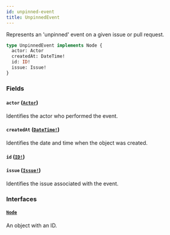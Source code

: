 ```yaml
---
id: unpinned-event
title: UnpinnedEvent
---
```


Represents an 'unpinned' event on a given issue or pull request.

```graphql
type UnpinnedEvent implements Node {
  actor: Actor
  createdAt: DateTime!
  id: ID!
  issue: Issue!
}
```

### Fields

#### `actor` ([`Actor`](/docs/api/interfaces/actor))

Identifies the actor who performed the event.

#### `createdAt` ([`DateTime!`](/docs/api/scalars/date-time))

Identifies the date and time when the object was created.

#### `id` ([`ID!`](/docs/api/scalars/id))

#### `issue` ([`Issue!`](/docs/api/objects/issue))

Identifies the issue associated with the event.

### Interfaces

#### [`Node`](/docs/api/interfaces/node)

An object with an ID.
